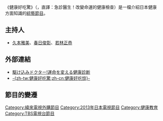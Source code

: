 {{expand|time=2016-03-15T10:55:01+00:00}}
{{NoteTA
|1=zh-tw:健康好吃驚;zh-hans:健康好吃惊
}}
{{電視節目信息框
| 名稱       = 健康好吃驚
| 原名       = {{lang|ja|駆け込みドクター!運命を変える健康診断}}
| 圖片       = 
| 圖說       = 
| 類型       = 綜藝
| 原創       = 
| 發展       = 
| 導演       = 
| 主持       = [[久本雅美|久本雅美]]、[[春日俊彰|春日俊彰]]、[[若林正恭|若林正恭]]
| 演出       = 
| 配音       = 
| 旁白       = [[田子千尋|田子千尋]]、[[永田亮子|永田亮子]]
| 主題曲     = 
| 片頭曲     = 
| 片尾曲     = 
| 作曲       = 
| 國家       = {{JPN}}
| 地區       = 
| 語言       = [[日語|日語]]
| 字幕       = 
| 季數       = 
| 系列數     = 
| 輯數       = 
| 集數       = 
| 每集列表   = 
| 執行製片   = 
| 製片人     = 
| 監製       =
| 副製片人   = 
| 共同製片人 = 
| 編審       = 
| 剪輯       = 
| 年份       =
| 外景       = {{JPN}}
| 機位       = 
| 製作公司    = 
| 每集長     = １小時（含[[廣告|廣告]]） 
| 電視網     = [[TBS|TBS]]
| 播出國家   = {{JPN}}
| 開始      = 2013年6月2日
| 結束      = 至今
| 官方網站   = http://www.tbs.co.jp/kakekomidr/
| imdb_id   = 
| tv_com_id = 
}}
《健康好吃驚》（{{lang-ja|駆け込みドクター!運命を変える健康診断}}，直譯：急診醫生！改變命運的健康檢查）是一檔介紹日本健康方面知識的[[綜藝節目|綜藝節目]]。

==主持人==
*[[久本雅美|久本雅美]]、[[春日俊彰|春日俊彰]]、[[若林正恭|若林正恭]]

== 外部連結 ==
*[http://www.tbs.co.jp/kakekomidr/ 駆け込みドクター!運命を変える健康診断] {{Wayback|url=http://www.tbs.co.jp/kakekomidr/ |date=20161017110852 }}{{ja}}
*[http://japan.videoland.com.tw/channel/20150405/ -{zh-tw:健康好吃驚;zh-cn:健康好吃惊}-] {{Wayback|url=http://japan.videoland.com.tw/channel/20150405/ |date=20200217025443 }}{{zh-tw}}


==節目的變遷==
{{電視節目的變遷
|電視台={{JPN}} [[TBS|TBS]]
|播放檔次=週日19:57-20:54 
|節目名稱=駆け込みドクター!運命を変える健康診断 <br>（2013年6月2日 - ）
|上一節目=
|下一節目=
}}
{{電視節目的變遷
|電視台={{TWN}} [[緯來日本台|緯來日本台]]
|播放檔次=週六18:00-20:00
|節目名稱=-{zh-tw:健康好吃驚}-<br>（2015年5月9日 - ）
|上一節目=
|下一節目=
}}

{{DEFAULTSORT:Kakekomi Dokutā! Unmei o Kaeru Kenkō Shindan}}
[[Category:緯來電視外購節目|Category:緯來電視外購節目]]
[[Category:2013年日本電視節目|Category:2013年日本電視節目]]
[[Category:健康教育|Category:健康教育]]
[[Category:TBS電視台節目|Category:TBS電視台節目]]